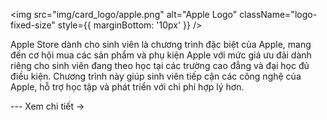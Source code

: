 
<img
    src="img/card_logo/apple.png"
    alt="Apple Logo"
    className="logo-fixed-size"
    style={{ marginBottom: '10px' }}
  />

<CardLayout title="Apple Store - Student Discount">
  <p>
  Apple Store dành cho sinh viên là chương trình đặc biệt của Apple, mang đến cơ hội mua các sản phẩm và phụ kiện Apple với mức giá ưu đãi dành riêng cho sinh viên đang theo học tại các trường cao đẳng và đại học đủ điều kiện. Chương trình này giúp sinh viên tiếp cận các công nghệ của Apple, hỗ trợ học tập và phát triển với chi phí hợp lý hơn.
  </p>
  ---
  <Link to="/docs/List/apple">Xem chi tiết →</Link>
</CardLayout>
